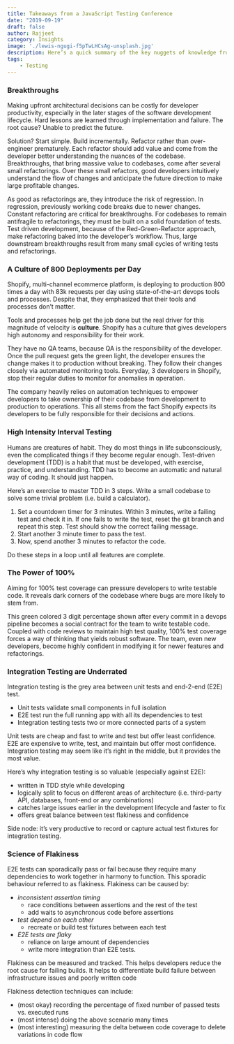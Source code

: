```yaml
---
title: Takeaways from a JavaScript Testing Conference 
date: "2019-09-19"
draft: false
author: Rajjeet
category: Insights
image: './lewis-ngugi-f5pTwLHCsAg-unsplash.jpg'
description: Here’s a quick summary of the key nuggets of knowledge from my favourite JavaScript testing conference, AssertJS 2019.    
tags:
    - Testing
--- 
```

### Breakthroughs
Making upfront architectural decisions can be costly for developer productivity, especially in the later stages of the software development lifecycle. Hard lessons are learned through implementation and failure. The root cause? Unable to predict the future. 

Solution? Start simple. Build incrementally. Refactor rather than over-engineer prematurely. Each refactor should add value and come from the developer better understanding the nuances of the codebase. Breakthroughs, that bring massive value to codebases, come after several small refactorings. Over these small refactors, good developers intuitively understand the flow of changes and anticipate the future direction to make large profitable changes.

As good as refactorings are, they introduce the risk of regression. In regression, previously working code breaks due to newer changes. Constant refactoring are critical for breakthroughs. For codebases to remain antifragile to refactorings, they must be built on a solid foundation of tests. Test driven development, because of the Red-Green-Refactor approach, make refactoring baked into the developer’s workflow. Thus, large downstream breakthroughs result from many small cycles of writing tests and refactorings.
 
### A Culture of 800 Deployments per Day
Shopify, multi-channel ecommerce platform, is deploying to production 800 times a day with 83k requests per day using state-of-the-art devops tools and processes. Despite that, they emphasized that their tools and processes don’t matter. 

Tools and processes help get the job done but the real driver for this magnitude of velocity is **culture**. Shopify has a culture that gives developers high autonomy and responsibility for their work. 

They have no QA teams, because QA is the responsibility of the developer. Once the pull request gets the green light, the developer ensures the change makes it to production without breaking. They follow their changes closely via automated monitoring tools. Everyday, 3 developers in Shopify, stop their regular duties to monitor for anomalies in operation.

The company heavily relies on automation techniques to empower developers to take ownership of their codebase from development to production to operations.  This all stems from the fact Shopify expects its developers to be fully responsible for their decisions and actions. 

### High Intensity Interval Testing
Humans are creatures of habit. They do most things in life subconsciously, even the complicated things if they become regular enough. Test-driven development (TDD) is a habit that must be developed, with exercise, practice, and understanding. 
TDD has to become an automatic and natural way of coding. It should just happen. 

Here’s an exercise to master TDD in 3 steps. Write a small codebase to solve some trivial problem (i.e. build a calculator).
 
1. Set a countdown timer for 3 minutes. Within 3 minutes, write a failing test and check it in. If one fails to write the test, reset the git branch and repeat this step. Test should show the correct failing message. 
2. Start another 3 minute timer to pass the test.
3. Now, spend another 3 minutes to refactor the code. 

Do these steps in a loop until all features are complete. 

### The Power of  100%
Aiming for 100% test coverage can pressure developers to write testable code. It reveals dark corners of the codebase where bugs are more likely to stem from.

This green colored 3 digit percentage shown after every commit in a devops pipeline becomes a social contract for the team to write testable code. Coupled with code reviews to maintain high test quality, 100% test coverage forces a way of thinking that yields robust software. The team, even new developers, become highly confident in modifying it for newer features and refactorings.

### Integration Testing are Underrated
Integration testing is the grey area between unit tests and end-2-end (E2E) test. 
* Unit tests validate small components in full isolation
* E2E test run the full running app with all its dependencies to test
* Integration testing tests two or more connected parts of a system 

Unit tests are cheap and fast to write and test but offer least confidence.
E2E are expensive to write, test, and maintain but offer most confidence. Integration testing may seem like it’s right in the middle, but it provides the most value. 

Here’s why integration testing is so valuable (especially against E2E): 
* written in TDD style while developing
* logically split to focus on different areas of architecture (i.e. third-party API, databases, front-end or any combinations)
* catches large issues earlier in the development lifecycle and faster to fix
* offers great balance between test flakiness and confidence

Side node: it’s very productive to record or capture actual test fixtures for integration testing. 

### Science of Flakiness
E2E tests can sporadically pass or fail because they require many dependencies to work together in harmony to function. This sporadic behaviour referred to as flakiness. Flakiness can be caused by: 
* _inconsistent assertion timing_ 
    * race conditions between assertions and the rest of the test
    * add waits to asynchronous code before assertions
* _test depend on each other_
    * recreate or build test fixtures between each test
* _E2E tests are flaky_ 
    * reliance on large amount of dependencies 
    * write more integration than E2E tests.

Flakiness can be measured and tracked. This helps developers reduce the root cause for failing builds. It helps to differentiate build failure between infrastructure issues and  poorly  written code

Flakiness detection techniques  can include:
* (most okay) recording the percentage of fixed number of passed tests vs. executed runs
* (most intense) doing the above scenario many times
* (most interesting) measuring the delta between code coverage to delete variations in code flow

